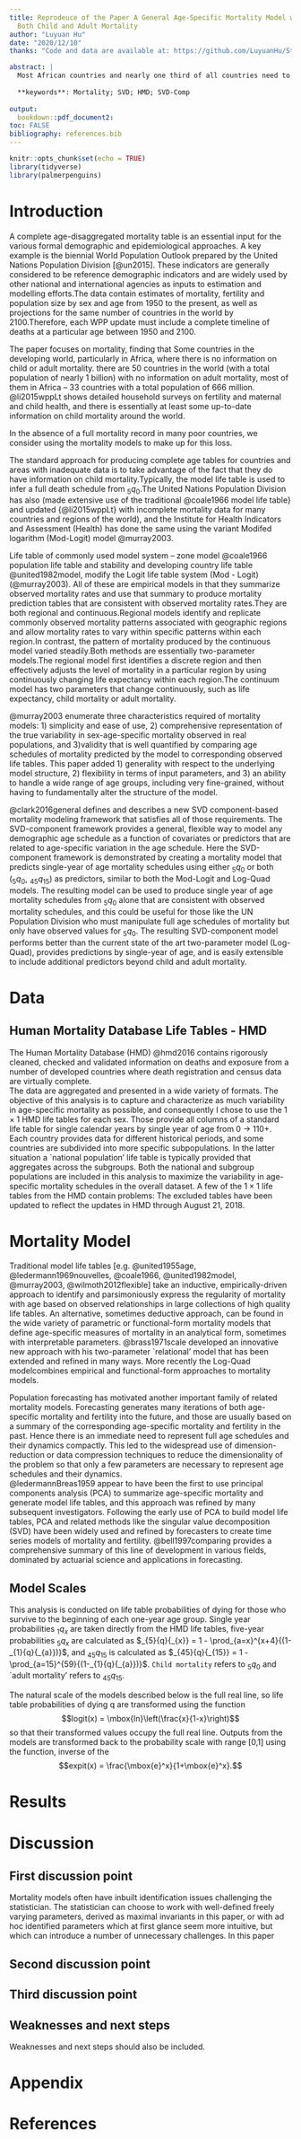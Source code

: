 ---
title: Reprodeuce of the Paper A General Age-Specific Mortality Model with An Example Indexed by Child or
  Both Child and Adult Mortality
author: "Luyuan Hu"
date: "2020/12/10"
thanks: "Code and data are available at: https://github.com/LuyuanHu/Stat304-PS5;  https://arxiv.org/abs/1612.01408; https://github.com/sinafala/svd-comp."

abstract: |
  Most African countries and nearly one third of all countries need to use mortality models to infer a complete age table of mortality rates for population estimates, projections/projections and other demographic and epidemiological tasks. Models that link child mortality to mortality at other ages are important because almost all countries have measures of child mortality. In this article, our goal is to absorb the essence of "A General Age-Specific Mortality Model with An Example Indexed by Child or  Both Child and Adult Mortality" [@clark2016general] by replicating it. The article of @clark2016general defines a generic parameterized mortality component model (SVD-COMP) using singular value decomposition and calibrates the relationship between child or child/adult mortality and mortality rates at other ages in the mortality table observed in the human mortality database. It also verifies the model by cross-validation and compares the predictive performance of the model with that of the log-quaternion model, which indicates the efficiency of the proposed method.
  
  **keywords**: Mortality; SVD; HMD; SVD-Comp
  
output:
  bookdown::pdf_document2:
toc: FALSE
bibliography: references.bib
---

```{r setup, include=FALSE}
knitr::opts_chunk$set(echo = TRUE)
library(tidyverse)
library(palmerpenguins)
```


# Introduction

A complete age-disaggregated mortality table is an essential input for the various formal demographic and epidemiological approaches. A key example is the biennial World Population Outlook prepared by the United Nations Population Division [@un2015]. These indicators are generally considered to be reference demographic indicators and are widely used by other national and international agencies as inputs to estimation and modelling efforts.The data contain estimates of mortality, fertility and population size by sex and age from 1950 to the present, as well as projections for the same number of countries in the world by 2100.Therefore, each WPP update must include a complete timeline of deaths at a particular age between 1950 and 2100.


The paper focuses on mortality, finding that Some countries in the developing world, particularly in Africa, where there is no information on child or adult mortality. there are 50 countries in the world (with a total population of nearly 1 billion) with no information on adult mortality, most of them in Africa -- 33 countries with a total population of 666 million. @li2015wppLt shows detailed household surveys on fertility and maternal and child health, and there is essentially at least some up-to-date information on child mortality around the world.

In the absence of a full mortality record in many poor countries, we consider using the mortality models  to make up for this loss.


The standard approach for producing complete age tables for countries and areas with inadequate data is to take advantage of the fact that they do have information on child mortality.Typically, the model life table is used to infer a full death schedule from $_5{q}{_0}$.The United Nations Population Division has also (made extensive use of the traditional @coale1966 model life table} and updated {@li2015wppLt} with incomplete mortality data for many countries and regions of the world), and the Institute for Health Indicators and Assessment (Health) has done the same using the variant Modifed logarithm (Mod-Logit) model @murray2003.



Life table of commonly used model system -- zone model @coale1966 population life table and stability and developing country life table @united1982model, modify the Logit life table system (Mod - Logit) (@murray2003). All of these are empirical models in that they summarize observed mortality rates and use that summary to produce mortality prediction tables that are consistent with observed mortality rates.They are both regional and continuous.Regional models identify and replicate commonly observed mortality patterns associated with geographic regions and allow mortality rates to vary within specific patterns within each region.In contrast, the pattern of mortality produced by the continuous model varied steadily.Both methods are essentially two-parameter models.The regional model first identifies a discrete region and then effectively adjusts the level of mortality in a particular region by using continuously changing life expectancy within each region.The continuum model has two parameters that change continuously, such as life expectancy, child mortality or adult mortality.



@murray2003 enumerate three characteristics required of mortality models: 1)  simplicity and ease of use,
2) comprehensive representation of the true variability in sex-age-specific mortality observed in real populations, and 3)validity that is well quantified by comparing age schedules of mortality predicted by the model to corresponding observed life tables.
This paper added 1) generality with respect to the underlying model structure, 2) flexibility in terms of input parameters, and 3) an ability to handle a wide range of age groups, including very fine-grained, without having to fundamentally alter the structure of the model.

@clark2016general defines and describes a new SVD component-based mortality modeling framework that satisfies all of those requirements. The SVD-component framework provides a general, flexible way to model any demographic age schedule as a function of covariates or predictors that are related to age-specific variation in the age schedule.  Here the SVD-component framework is demonstrated by creating  a mortality model that predicts single-year of age mortality schedules using either $_5{q}{_0}$ or both $\left(_5{q}{_0}, \, _{45}{q}{_{15}} \right)$ as predictors, similar to both the Mod-Logit and Log-Quad models.   The resulting model can be used to produce single year of age mortality schedules from $_5{q}{_0}$ alone that are consistent with observed mortality schedules, and this could be useful for those like the UN Population Division who must manipulate full age schedules of mortality but only have observed values for $_5{q}{_0}$.   The resulting SVD-component model performs better than the current state of the art two-parameter model (Log-Quad), provides predictions by single-year of age, and is easily extensible to include additional predictors beyond child and adult mortality. 


# Data

## Human Mortality Database Life Tables - HMD

The Human Mortality Database (HMD) @hmd2016 contains rigorously cleaned, checked and validated information on deaths and exposure from a number of  developed countries where death registration and census data are virtually complete.  
The data are aggregated and presented in a wide variety of formats.  The objective of this analysis is to capture and characterize as much variability in age-specific mortality as possible, and consequently I chose to use the $1 \times 1$ HMD life tables for each sex. 
Those provide all columns of a standard life table for single calendar years by single year of age from 0 $\rightarrow$ 110+. 
Each country provides data for different historical periods, and some countries are subdivided into more specific subpopulations. 
In the latter situation a `national population' life table is typically provided that aggregates across the subgroups. 
Both the national and subgroup populations are included in this analysis to maximize the variability in age-specific mortality schedules in the overall dataset.
A few of the $1 \times 1$ life tables from the HMD contain problems: The excluded tables have been updated to reflect the updates in HMD through August 21, 2018.






# Mortality Model

Traditional model life tables [e.g. @united1955age, @ledermann1969nouvelles, @coale1966, @united1982model, @murray2003, @wilmoth2012flexible] take an inductive, empirically-driven approach to identify and parsimoniously express the regularity of mortality with age based on observed relationships in large collections of high quality life tables. An alternative, sometimes deductive approach, can be found in the wide variety of  parametric or functional-form mortality models that define age-specific measures of mortality in an analytical form, sometimes with interpretable parameters. @brass1971scale developed an innovative new approach with his two-parameter `relational' model that has been extended and refined in many ways.  More recently the Log-Quad modelcombines empirical and functional-form approaches to mortality models.

Population forecasting has motivated another important family of related mortality models.
 Forecasting generates many iterations of both age-specific mortality and fertility into the future, 
 and those are usually based on a summary of the corresponding age-specific mortality and fertility 
 in the past.  Hence there is an immediate need to represent full age schedules and their dynamics compactly.
 This led to the widespread use of dimension-reduction or data compression techniques to reduce the dimensionality of the problem 
 so that only a few parameters are necessary to represent age schedules and their dynamics.  
 @ledermannBreas1959 appear to have been the first to use principal components analysis 
 (PCA) to summarize age-specific mortality and generate model life tables, and this approach was 
 refined by many subsequent investigators. Following the early use of PCA to build model life tables, PCA and related methods like the singular value decomposition (SVD) have been widely used and refined by forecasters to create time series models of mortality and fertility.
@bell1997comparing provides a comprehensive summary of this line of development in various fields, 
 dominated by actuarial science and applications in forecasting.
 



## Model Scales

This analysis is conducted on life table probabilities of dying for those who survive to the beginning of each one-year age group.  Single year probabilities $_{1}{q}{_{x}}$ are taken directly from the HMD life tables, five-year probabilities $_{5}{q}{_{x}}$ are calculated as $_{5}{q}{_{x}} = 1 - \prod_{a=x}^{x+4}{(1-_{1}{q}{_{a}})}$, and $_{45}{q}{_{15}}$ is calculated as $_{45}{q}{_{15}} = 1 - \prod_{a=15}^{59}{(1-_{1}{q}{_{a}})}$.  `Child mortality` refers to $_5{q}{_0}$ and `adult mortality' refers to $_{45}{q}{_{15}}$.  

The natural scale of the models described below is the full real line, so life table probabilities of dying q are transformed using the \textit{logit} function $$logit(x) = \mbox{ln}\left(\frac{x}{1-x}\right)$$ so that their transformed values occupy the full real line. Outputs from the models are transformed back to the probability scale with range [0,1] using the \textit{expit} function, inverse of the \textit{logit}  $$expit(x) = \frac{\mbox{e}^x}{1+\mbox{e}^x}.$$

# Results

# Discussion

## First discussion point

Mortality models often have inbuilt identification issues challenging the statistician. The statistician can choose to work with well-defined freely varying parameters, derived as maximal invariants in this paper, or with ad hoc identified parameters which at first glance seem more intuitive, but which can introduce a number of unnecessary challenges. In this paper 

## Second discussion point

## Third discussion point

## Weaknesses and next steps

Weaknesses and next steps should also be included.

\newpage

# Appendix {-}

\newpage


# References


